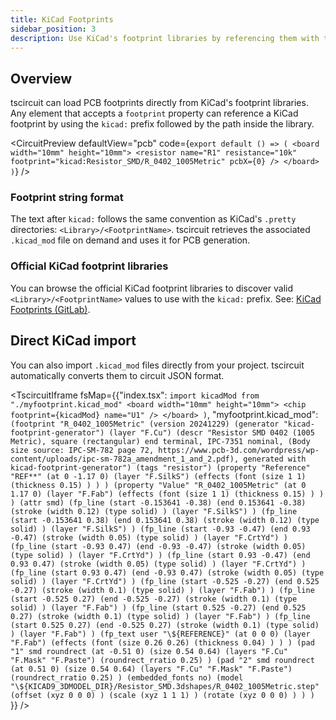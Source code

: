 ```yaml
---
title: KiCad Footprints
sidebar_position: 3
description: Use KiCad's footprint libraries by referencing them with the `kicad:` prefix
---
```


## Overview

tscircuit can load PCB footprints directly from KiCad's footprint libraries. Any element that accepts a `footprint` property can reference a KiCad footprint by using the `kicad:` prefix followed by the path inside the library.


<CircuitPreview defaultView="pcb" code={`export default () => (
  <board width="10mm" height="10mm">
    <resistor
      name="R1"
      resistance="10k"
      footprint="kicad:Resistor_SMD/R_0402_1005Metric"
      pcbX={0}
    />
  </board>
)`} />


### Footprint string format

The text after `kicad:` follows the same convention as KiCad's `.pretty` directories: `<Library>/<FootprintName>`. tscircuit retrieves the associated `.kicad_mod` file on demand and uses it for PCB generation.

### Official KiCad footprint libraries

You can browse the official KiCad footprint libraries to discover valid `<Library>/<FootprintName>` values to use with the `kicad:` prefix. See: [KiCad Footprints (GitLab)](https://gitlab.com/kicad/libraries/kicad-footprints).

## Direct KiCad import

You can also import `.kicad_mod` files directly from your project. tscircuit automatically converts them to circuit JSON format.


<TscircuitIframe fsMap={{"index.tsx": `import kicadMod from "./myfootprint.kicad_mod"
  <board width="10mm" height="10mm">
    <chip
      footprint={kicadMod}
      name="U1"
    />
  </board>
)`, "myfootprint.kicad_mod": `(footprint "R_0402_1005Metric"
		(version 20241229)
		(generator "kicad-footprint-generator")
		(layer "F.Cu")
		(descr "Resistor SMD 0402 (1005 Metric), square (rectangular) end terminal, IPC-7351 nominal, (Body size source: IPC-SM-782 page 72, https://www.pcb-3d.com/wordpress/wp-content/uploads/ipc-sm-782a_amendment_1_and_2.pdf), generated with kicad-footprint-generator")
		(tags "resistor")
		(property "Reference" "REF**"
			(at 0 -1.17 0)
			(layer "F.SilkS")
			(effects
				(font
					(size 1 1)
					(thickness 0.15)
				)
			)
		)
		(property "Value" "R_0402_1005Metric"
			(at 0 1.17 0)
			(layer "F.Fab")
			(effects
				(font
					(size 1 1)
					(thickness 0.15)
				)
			)
		)
		(attr smd)
		(fp_line
			(start -0.153641 -0.38)
			(end 0.153641 -0.38)
			(stroke
				(width 0.12)
				(type solid)
			)
			(layer "F.SilkS")
		)
		(fp_line
			(start -0.153641 0.38)
			(end 0.153641 0.38)
			(stroke
				(width 0.12)
				(type solid)
			)
			(layer "F.SilkS")
		)
		(fp_line
			(start -0.93 -0.47)
			(end 0.93 -0.47)
			(stroke
				(width 0.05)
				(type solid)
			)
			(layer "F.CrtYd")
		)
		(fp_line
			(start -0.93 0.47)
			(end -0.93 -0.47)
			(stroke
				(width 0.05)
				(type solid)
			)
			(layer "F.CrtYd")
		)
		(fp_line
			(start 0.93 -0.47)
			(end 0.93 0.47)
			(stroke
				(width 0.05)
				(type solid)
			)
			(layer "F.CrtYd")
		)
		(fp_line
			(start 0.93 0.47)
			(end -0.93 0.47)
			(stroke
				(width 0.05)
				(type solid)
			)
			(layer "F.CrtYd")
		)
		(fp_line
			(start -0.525 -0.27)
			(end 0.525 -0.27)
			(stroke
				(width 0.1)
				(type solid)
			)
			(layer "F.Fab")
		)
		(fp_line
			(start -0.525 0.27)
			(end -0.525 -0.27)
			(stroke
				(width 0.1)
				(type solid)
			)
			(layer "F.Fab")
		)
		(fp_line
			(start 0.525 -0.27)
			(end 0.525 0.27)
			(stroke
				(width 0.1)
				(type solid)
			)
			(layer "F.Fab")
		)
		(fp_line
			(start 0.525 0.27)
			(end -0.525 0.27)
			(stroke
				(width 0.1)
				(type solid)
			)
			(layer "F.Fab")
		)
		(fp_text user "\${REFERENCE}"
			(at 0 0 0)
			(layer "F.Fab")
			(effects
				(font
					(size 0.26 0.26)
					(thickness 0.04)
				)
			)
		)
		(pad "1" smd roundrect
			(at -0.51 0)
			(size 0.54 0.64)
			(layers "F.Cu" "F.Mask" "F.Paste")
			(roundrect_rratio 0.25)
		)
		(pad "2" smd roundrect
			(at 0.51 0)
			(size 0.54 0.64)
			(layers "F.Cu" "F.Mask" "F.Paste")
			(roundrect_rratio 0.25)
		)
		(embedded_fonts no)
		(model "\${KICAD9_3DMODEL_DIR}/Resistor_SMD.3dshapes/R_0402_1005Metric.step"
			(offset
				(xyz 0 0 0)
			)
			(scale
				(xyz 1 1 1)
			)
			(rotate
				(xyz 0 0 0)
			)
		)
	)
	`}} />
